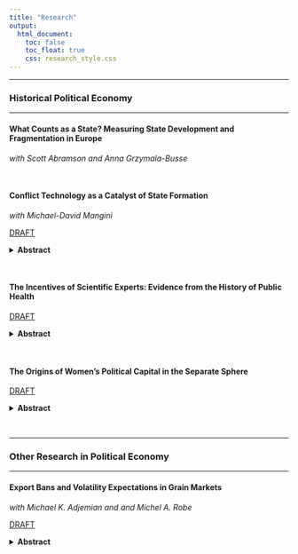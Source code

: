 ```yaml
---
title: "Research"
output:
  html_document:
    toc: false
    toc_float: true
    css: research_style.css
---
```


---

### Historical Political Economy

---

#### What Counts as a State? Measuring State Development and Fragmentation in Europe

*with Scott Abramson and Anna Grzymala-Busse*

<br>

#### Conflict Technology as a Catalyst of State Formation

*with Michael-David Mangini*

<a href="https://www.dropbox.com/scl/fi/hs2quow5zqmx183q3b3ln/walls-draft.pdf?rlkey=ivv8kxkep4sk1iur7w73zq2pb&dl=0" class="button1">DRAFT</a>

<details>
  <summary><strong>Abstract</strong></summary>
  <p>
We argue that the gunpowder revolution in medieval Europe encouraged the amalgamation of smaller polities into larger centralized states. The shock to military technology made existing fortifications obsolete and dramatically raised the cost of defensive investments. Small polities lacked the fiscal capacity to make these investments, so they had either to ally or merge with others. Alliances created prospects of free-riding by interior cities on border cities. In contrast, unitary centralized states benefited from geographic and fiscal economies of scale, facilitating defensive investments at the border that protected the interior while limiting free-riding and resource misallocation. Using a new dataset on fortifications in over 6,000 European cities, we find that states made defensive investments in areas of territorial contestation, closer to borders, and farther from raw building materials. These findings are consistent with the theory that large centralized states arose in part as a consequence of changes in military technology.
  </p>
</details>

<br>

#### The Incentives of Scientific Experts: Evidence from the History of Public Health

<a href="https://www.dropbox.com/scl/fi/0zgvpvke03nirgt0wfdrf/website_cholera_summer_2025.pdf?rlkey=3jl6zz2lu5rect7bqpjy0ikg0&dl=0" class="button1">DRAFT</a>

<details>
  <summary><strong>Abstract</strong></summary>
  <p>
I examine the dual roles of experts – on one hand, as scholars responsible to a community of their expert peers, and on the other hand, as interested advisors to policymakers – using  evidence from a large corpus of nineteenth-century medical research on cholera. Experts with links to Britain’s overseas trade sector were less likely than experts without such connections to advance theories that cholera was a contagious disease (which had costly implications for British commerce). This difference is driven by the early part of the century, when a scientific consensus around how cholera spreads had not yet solidified. I argue that conflicted experts are more likely to act on their bias in low-information environments, when revealing new information can have a larger impact on policy. As a consensus forms, the value of hiding unfavorable information decreases, and even conflicted experts will reveal what they know to gain scientific credit.
  </p>
</details>

<br>

#### The Origins of Women’s Political Capital in the Separate Sphere

<a href="https://www.dropbox.com/scl/fi/s6df4y2uz3qqdf0gddndu/temperance_crusades.pdf?rlkey=gcwhf8w6b89c3u7qp1ysai4dr&dl=0" class="button1">DRAFT</a>

<details>
  <summary><strong>Abstract</strong></summary>
  <p>
I leverage novel data on women's volunteer activities during the Civil War to measure the relationship between social capital in a sex-segregated environment and political capacity. Towns and counties in with volunteer groups that supported the Union War effort by leveraging women's domestic labor were more likely to hold women-led marches against the sale of alcohol and to petition Congress in favor of women's suffrage. These findings point to the usefulness of social networks as a tool for empowering women, even in a context in which women are precluded from public life or participation in mixed-sex activities.
  </p>
</details>

<br>

---

### Other Research in Political Economy

---

#### Export Bans and Volatility Expectations in Grain Markets

*with Michael K. Adjemian and and Michel A. Robe*

<a href="https://papers.ssrn.com/sol3/papers.cfm?abstract_id=4117628" class="button1">DRAFT</a>

<details>
  <summary><strong>Abstract</strong></summary>
  <p>
We show the importance of accounting for political risk to understand forward-looking price volatility in agricultural markets. We propose a theoretical model that shows uncertainty about the future world price of staple foods is positively related to the likelihood (and, counterintuitively, is further boosted by the actual imposition) of export bans in top producer countries. To test our model's predictions, we use option-implied volatilities (IVols) as a proxy for commodity market uncertainty. We construct a novel, daily dataset of major restrictions on grain and oilseed exports that were announced, adopted, or repealed in 2002-2019. We show that wheat and corn IVols are significantly higher on the day and the week when a ban is first imposed and also during the whole period when the ban is in effect. The effects of export bans are statistically and economically significant. The results hold even when we control for global macro-economic uncertainty and risk aversion (jointly proxied by the equity VIX) and for cash market tightness (including the state of grain inventories) prior to the ban.
  </p>
</details>


